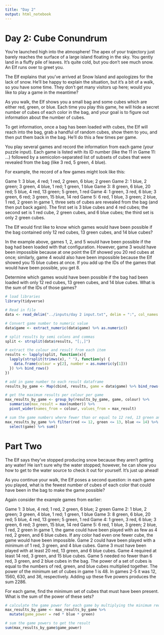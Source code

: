 ```yaml
---
title: "Day 2"
output: html_notebook
---
```


# Day 2: Cube Conundrum 

You're launched high into the atmosphere! The apex of your trajectory just barely reaches the surface of a large island floating in the sky. You gently land in a fluffy pile of leaves. It's quite cold, but you don't see much snow. An Elf runs over to greet you.

The Elf explains that you've arrived at Snow Island and apologizes for the lack of snow. He'll be happy to explain the situation, but it's a bit of a walk, so you have some time. They don't get many visitors up here; would you like to play a game in the meantime?

As you walk, the Elf shows you a small bag and some cubes which are either red, green, or blue. Each time you play this game, he will hide a secret number of cubes of each color in the bag, and your goal is to figure out information about the number of cubes.

To get information, once a bag has been loaded with cubes, the Elf will reach into the bag, grab a handful of random cubes, show them to you, and then put them back in the bag. He'll do this a few times per game.

You play several games and record the information from each game (your puzzle input). Each game is listed with its ID number (like the 11 in Game 11: ...) followed by a semicolon-separated list of subsets of cubes that were revealed from the bag (like 3 red, 5 green, 4 blue).

For example, the record of a few games might look like this:

Game 1: 3 blue, 4 red; 1 red, 2 green, 6 blue; 2 green
Game 2: 1 blue, 2 green; 3 green, 4 blue, 1 red; 1 green, 1 blue
Game 3: 8 green, 6 blue, 20 red; 5 blue, 4 red, 13 green; 5 green, 1 red
Game 4: 1 green, 3 red, 6 blue; 3 green, 6 red; 3 green, 15 blue, 14 red
Game 5: 6 red, 1 blue, 3 green; 2 blue, 1 red, 2 green
In game 1, three sets of cubes are revealed from the bag (and then put back again). The first set is 3 blue cubes and 4 red cubes; the second set is 1 red cube, 2 green cubes, and 6 blue cubes; the third set is only 2 green cubes.

The Elf would first like to know which games would have been possible if the bag contained only 12 red cubes, 13 green cubes, and 14 blue cubes?

In the example above, games 1, 2, and 5 would have been possible if the bag had been loaded with that configuration. However, game 3 would have been impossible because at one point the Elf showed you 20 red cubes at once; similarly, game 4 would also have been impossible because the Elf showed you 15 blue cubes at once. If you add up the IDs of the games that would have been possible, you get 8.

Determine which games would have been possible if the bag had been loaded with only 12 red cubes, 13 green cubes, and 14 blue cubes. What is the sum of the IDs of those games?


```r
# load libraries
library(tidyverse)

# Read in file
data <- read_delim("../inputs/day 2 input.txt", delim = ":", col_names = c("game", "results"))

# Convert game number to numeric value
data$game <- extract_numeric(data$game) %>% as.numeric()

# split results by semi colons and commas
split <- strsplit(data$results, "[;,]")

# extract the colour and result from each item
results <- lapply(split, function(x){
  lapply(strsplit(trimws(x), " "), function(y) {
    data.frame(colour = y[2], number = as.numeric(y[1]))
  }) %>% bind_rows()
})

# add in game number to each result dataframe
results_by_game <- Map(cbind, results, game = data$game) %>% bind_rows()

# get the maximum results per colour per game
max_results_by_game <- group_by(results_by_game, game, colour) %>% 
  summarise(max_result = max(number)) %>%
  pivot_wider(names_from = colour, values_from = max_result)

# sum the game numbers where fewer than or equal to 12 red, 13 green and 14 blue have been drawn
max_results_by_game %>% filter(red <= 12, green <= 13, blue <= 14) %>%
  select(game) %>% sum()

```


# Part Two 
The Elf says they've stopped producing snow because they aren't getting any water! He isn't sure why the water stopped; however, he can show you how to get to the water source to check it out for yourself. It's just up ahead!

As you continue your walk, the Elf poses a second question: in each game you played, what is the fewest number of cubes of each color that could have been in the bag to make the game possible?

Again consider the example games from earlier:

Game 1: 3 blue, 4 red; 1 red, 2 green, 6 blue; 2 green
Game 2: 1 blue, 2 green; 3 green, 4 blue, 1 red; 1 green, 1 blue
Game 3: 8 green, 6 blue, 20 red; 5 blue, 4 red, 13 green; 5 green, 1 red
Game 4: 1 green, 3 red, 6 blue; 3 green, 6 red; 3 green, 15 blue, 14 red
Game 5: 6 red, 1 blue, 3 green; 2 blue, 1 red, 2 green
In game 1, the game could have been played with as few as 4 red, 2 green, and 6 blue cubes. If any color had even one fewer cube, the game would have been impossible.
Game 2 could have been played with a minimum of 1 red, 3 green, and 4 blue cubes.
Game 3 must have been played with at least 20 red, 13 green, and 6 blue cubes.
Game 4 required at least 14 red, 3 green, and 15 blue cubes.
Game 5 needed no fewer than 6 red, 3 green, and 2 blue cubes in the bag.
The power of a set of cubes is equal to the numbers of red, green, and blue cubes multiplied together. The power of the minimum set of cubes in game 1 is 48. In games 2-5 it was 12, 1560, 630, and 36, respectively. Adding up these five powers produces the sum 2286.

For each game, find the minimum set of cubes that must have been present. What is the sum of the power of these sets?

```r
# calculate the game power for each game by multiplying the minimum red, blue and green values
max_results_by_game <- max_results_by_game %>% 
  mutate(game_power = red * blue * green) 

# sum the game powers to get the result
sum(max_results_by_game$game_power)
```

